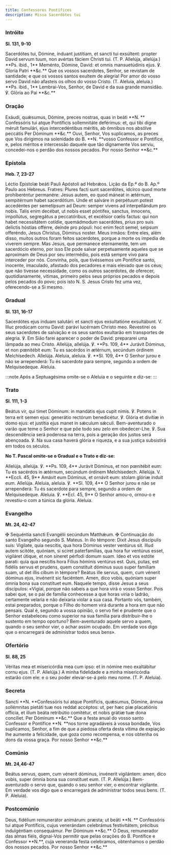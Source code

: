 ```yaml
---
title: Confessores Pontífices
description: Missa Sacerdótes tui
---
```


### Intróito

**Sl. 131, 9-10**

<div class="grid grid-cols-2 gap-5">
  <span class="text-justify">
    Sacerdótes tui, Dómine, índuant justítiam, et sancti tui exsúltent: propter
    David servum tuum, non avértas fáciem Christi tui. (T. P. Allelúja,
    allelúja.) **Ps. ibid., 1** Meménto, Dómine, David: et omnis mansuetúdinis
    ejus. ℣. Gloria Patri **&c.**
  </span>
  <span class="text-justify">
    Que os vossos sacerdotes, Senhor, se revistam de santidade; e que os vossos
    santos exultem de alegria! Por amor do vosso servo David não afasteis os
    olhos do vosso Cristo. (T. Aleluia, aleluia.) **Ps. ibid., 1** Lembrai-Vos,
    Senhor, de David e da sua grande mansidão. ℣. Glória ao Pai **&c.**
  </span>
</div>

### Oração

<div class="grid grid-cols-2 gap-5">
  <span class="text-justify">
    Exáudi, quǽsumus, Dómine, preces nostras, quas in beáti **N. ** Confessóris
    tui atque Pontíficis sollemnitáte deférimus: et, qui tibi digne méruit
    famulári, ejus intercedéntibus méritis, ab ómnibus nos absólve peccátis Per
    Dóminum **&c.**
  </span>
  <span class="text-justify">
    Ouvi, Senhor, Vos suplicamos, as preces que Vos dirigimos na solenidade do
    B. **N. **vosso Confessor e Pontífice, e, pelos méritos e intercessão
    daquele que tão dignamente Vos serviu, concedei-nos o perdão dos nossos
    pecados. Por nosso Senhor **&c.**
  </span>
</div>

### Epístola

**Heb. 7, 23-27**

<div class="grid grid-cols-2 gap-5">
  <span class="text-justify">
    Léctio Epístolæ beáti Pauli Apóstoli ad Hebrǽos.
  </span>
  <span class="text-justify">Lição da Ep.ª do B. Ap.º Paulo aos Hebreus.</span>
  <span class="text-justify">
    Fratres: Plures facti sunt sacerdótes, idcírco quod morte prohiberéntur
    permanére: Jesus autem, eo quod máneat in ætérnum, sempitérnum habet
    sacerdótium. Unde et salváre in perpétuum potest accedéntes per semetípsum
    ad Deum: semper vivens ad interpellándum pro nobis. Talis enim decébat, ut
    nobis esset póntifex, sanctus, ínnocens, impollútus, segregátus a
    peccatóribus, et excélsior cœlis factus: qui non habet necessitátem cotídie,
    quemádmodum sacerdótes, prius pro suis delíctis hóstias offérre, deínde pro
    pópuli: hoc enim fecit semel, seípsum offeréndo, Jesus Christus, Dóminus
    noster.
  </span>
  <span class="text-justify">
    Meus irmãos: Entre eles, além disso, muitos outros foram feitos sacerdotes,
    porque a morte os impedia de viverem sempre. Mas Jesus, que permanece
    eternamente, tem um sacerdócio eterno, por isso Ele pode salvar
    perpetuamente aqueles que se aproximam de Deus por seu intermédio, pois está
    sempre vivo para interceder por nós. Convinha, pois, que tivéssemos um
    Pontífice santo, inocente, imaculado, afastado dos pecadores e mais elevado
    que os céus; que não tivesse necessidade, como os outros sacerdotes, de
    oferecer, quotidianamente, vítimas, primeiro pelos seus próprios pecados e
    depois pelos pecados do povo; pois isto N. S. Jesus Cristo fez uma vez,
    oferecendo-se a Si mesmo.
  </span>
</div>

### Gradual

**Sl. 131, 16-17**

<div class="grid grid-cols-2 gap-5">
  <span class="text-justify">
    Sacerdótes ejus índuam salutári: et sancti ejus exsultatióne exsultábunt. V.
    Illuc prodúcam cornu David: parávi lucérnam Christo meo.
  </span>
  <span class="text-justify">
    Revestirei os seus sacerdotes de salvação e os seus santos exultarão em
    transportes de alegria. ℣. Em Sião farei aparecer o poder de David:
    prepararei uma lâmpada ao meu Cristo.
  </span>
  <span class="text-justify">
    Allelúja, allelúja. ℣. **Ps. 109, 4** Jurávit Dóminus, et non pœnitébit eum:
    Tu es sacérdos in ætérnum, secúndum órdinem Melchísedech. Allelúja.
  </span>
  <span class="text-justify">
    Aleluia, aleluia. ℣. **Sl. 109, 4** O Senhor jurou e não se arrependerá: Tu
    és sacerdote para sempre, segundo a ordem de Melquisedeque. Aleluia.
  </span>
</div>

:::note
Após a Septuagésima omite-se o Aleluia e o seguinte e diz-se:
:::

### Trato

**Sl. 111, 1-3**

<div class="grid grid-cols-2 gap-5">
  <span class="text-justify">
    Beátus vir, qui timet Dóminum: in mandátis ejus cupit nimis. ℣. Potens in
    terra erit semen ejus: generátio rectórum benedicétur. ℣. Glória et divítiæ
    in domo ejus: et justítia ejus manet in sǽculum sǽculi.
  </span>
  <span class="text-justify">
    Bem-aventurado o varão que teme o Senhor e que põe todo seu zelo em
    obedecer-Lhe. ℣. Sua descendência será poderosa na terra, pois a geração dos
    justos será abençoada. ℣. Na sua casa haverá glória e riqueza, e a sua
    justiça subsistirá em todos os séculos.
  </span>
</div>

**No T. Pascal omite-se o Gradual e o Trato e diz-se:**

<div class="grid grid-cols-2 gap-5">
  <span class="text-justify">
    Allelúja, allelúja. ℣. **Ps. 109, 4** Jurávit Dóminus, et non pœnitébit eum:
    Tu es sacérdos in ætérnum, secúndum órdinem Melchísedech. Allelúja. V.
    **Eccli. 45, 9** Amávit eum Dóminus, et ornávit eum: stolam glóriæ índuit
    eum. Allelúja.
  </span>
  <span class="text-justify">
    Aleluia, aleluia. ℣. **Sl. 109, 4** O Senhor jurou e não se arrependerá: Tu
    és sacerdote para sempre, segundo a ordem de Melquisedeque. Aleluia. ℣.
    **Ecl. 45, 9** O Senhor amou-o, ornou-o e revestiu-o com a túnica da glória.
    Aleluia.
  </span>
</div>

### Evangelho

**Mt. 24, 42-47**

<div class="grid grid-cols-2 gap-5">
  <span class="text-justify">
    <span class="text-red-500">✠</span> Sequéntia sancti Evangélii secúndum
    Matthǽum.
  </span>
  <span class="text-justify">
    <span class="text-red-500">✠</span> Continuação do santo Evangelho segundo
    S. Mateus.
  </span>
  <span class="text-justify">
    In illo témpore: Dixit Jesus discípulis suis: Vigilate, quia nescítis, qua
    hora Dóminus vester ventúrus sit. Illud autem scitóte, quóniam, si sciret
    paterfamílias, qua hora fur ventúrus esset, vigiláret útique, et non síneret
    pérfodi domum suam. Ideo et vos estóte parati: quia qua nescítis hora Fílius
    hóminis ventúrus est. Quis, putas, est fidélis servus et prudens, quem
    constítuit dóminus suus super famíliam suam, ut det illis cibum in témpore?
    Beátus ille servus, quem, cum vénerit dóminus ejus, invénerit sic faciéntem.
    Amen, dico vobis, quóniam super ómnia bona sua constítuet eum.
  </span>
  <span class="text-justify">
    Naquele tempo, disse Jesus a seus discípulos: «Vigiai, porque não sabeis a
    que hora virá o vosso Senhor. Pois sabei que, se o pai de família conhecesse
    a que horas viria o ladrão, certamente velaria e não deixaria violar a sua
    casa. Portanto vós, também, estai preparados, porque o Filho do homem virá
    durante a hora em que não pensais. Qual é, segundo a vossa opinião, o servo
    fiel e prudente que o Senhor estabeleceu como superior na sua família para
    distribuir-lhe o sustento em tempo oportuno? Bem-aventurado aquele servo a
    quem, quando o seu senhor vier, o achar assim ocupado. Em verdade vos digo
    que o encarregará de administrar todos seus bens».
  </span>
</div>

### Ofertório

**Sl. 88, 25**

<div class="grid grid-cols-2 gap-5">
  <span class="text-justify">
    Véritas mea et misericórdia mea cum ipso: et in nómine meo exaltábitur cornu
    ejus. (T. P. Allelúja.)
  </span>
  <span class="text-justify">
    A minha fidelidade e a minha misericórdia estarão com ele: e o seu poder
    elevar-se-á pelo meu nome. (T. P. Aleluia).
  </span>
</div>

### Secreta

<div class="grid grid-cols-2 gap-5">
  <span class="text-justify">
    Sancti **N. **Confessóris tui atque Pontíficis, quǽsumus, Dómine, ánnua
    sollémnitas pietáti tuæ nos reddat accéptos: ut, per hæc piæ placatiónis
    offícia, et illum beáta retribútio comitétur, et nobis grátiæ tuæ dona
    concíliet. Per Dóminum **&c.**
  </span>
  <span class="text-justify">
    Que a festa anual do vosso santo Confessor e Pontífice **N. **nos torne
    agradáveis à vossa bondade, Vos suplicamos, Senhor, a fim de que a piedosa
    oferta desta vítima de expiação lhe aumente a felicidade, que goza como
    recompensa, e nos obtenha os dons da vossa graça. Por nosso Senhor **&c.**
  </span>
</div>

### Comúnio

**Mt. 24,46-47**

<div class="grid grid-cols-2 gap-5">
  <span class="text-justify">
    Beátus servus, quem, cum vénerit dóminus, invénerit vigilántem: amen, dico
    vobis, super ómnia bona sua constítuet eum. (T. P. Allelúja.)
  </span>
  <span class="text-justify">
    Bem-aventurado o servo que, quando o seu senhor vier, o encontrar vigilante.
    Em verdade vos digo que o encarregará de administrar todos seus bens. (T. P.
    Aleluia).
  </span>
</div>

### Postcomúnio

<div class="grid grid-cols-2 gap-5">
  <span class="text-justify">
    Deus, fidélium remunerátor animárum: præsta; ut beáti **N. ** Confessóris
    tui atque Pontíficis, cujus venerándam celebrámus festivitátem, précibus
    indulgéntiam consequámur. Per Dóminum **&c.**
  </span>
  <span class="text-justify">
    Ó Deus, remunerador das almas fiéis, dignai-Vos permitir que pelas orações
    do B. Pontífice e Confessor **N.**, cuja veneranda festa celebramos,
    obtenhamos o perdão dos nossos pecados. Por nosso Senhor **&c.**
  </span>
</div>
